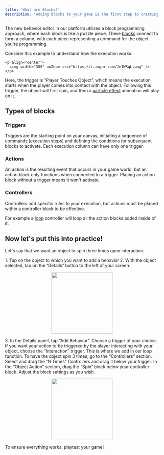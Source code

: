 ```yaml
---
title: 'What are Blocks?'
description: 'Adding blocks to your game is the first step to creating logic on Soba.'
---
```

The new behavior editor in our platform utilizes a block programming approach, where each block is like a puzzle piece. These [blocks](https://wiki.soba.xyz/behavior-editor/general/blocks-list) connect to form a column, with each piece representing a command for the object you're programming.

Consider this example to understand how the execution works:

    <p align="center">
      <img width="350" noZoom src="https://i.imgur.com/Je1WRqL.png" /> </p>


Here, the trigger is “Player Touches Object”, which means the execution starts when the player comes into contact with the object. Following this trigger, the object will first spin, and then a [particle effect](https://wiki.soba.xyz/behavior-editor/game-logic/particles) animation will play on it.


## Types of blocks

### Triggers

Triggers are the starting point on your canvas, initiating a sequence of commands (execution steps) and defining the conditions for subsequent blocks to activate. Each execution column can have only one trigger.

### Actions

An action is the resulting event that occurs in your game world, but an action block only functions when connected to a trigger. Placing an action block without a trigger means it won't activate.

### Controllers

Controllers add specific rules to your execution, but actions must be placed within a controller block to be effective.

For example a [loop](https://wiki.soba.xyz/behavior-editor/managing-behaviors/loop-behavior) controller will loop all the action blocks added inside of it.

## Now let's put this into practice!

Let's say that we want an object to spin three times upon interaction.

<Steps>
<Step title="Select your object">
  <Accordion title="The basics for all behaviors">
    1. Tap on the object to which you want to add a behavior
    2. With the object selected, tap on the “Details” button to the left of your screen.
    <p align="center">
      <img width="200" noZoom src="https://i.imgur.com/jMSZzP8.png" /> </p>
    3. In the Details panel, tap “Add Behavior”.
    </Accordion>
  </Step>
  <Step title="Set Trigger">
    Choose a trigger of your choice. If you want your action to be triggered by the player interacting with your object, choose the "Interaction" trigger. 
  </Step>

  <Step title="Set Controller">
    This is where we add in our loop function. To have the object spin 3 times, go to the “Controllers” section. Select and drag the "N Times" Controllers and drag it below your trigger.
  </Step>

  <Step title="Set Object Action">
    In the “Object Action” section, drag the “Spin” block below your controller block. Adjust the block settings as you wish. 
    <Accordion title="Behavior Image">
    <p align="center">
      <img width="200" noZoom src="https://i.imgur.com/HTPcvqp.jpgg"/>
      </p>
  </Accordion>
  </Step>
  <Step title="Test Your Game">
    To ensure everything works, playtest your game!
  </Step>
</Steps>


